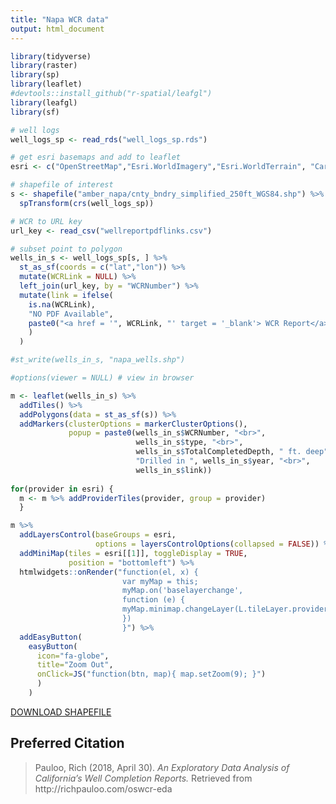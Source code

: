 ```yaml
---
title: "Napa WCR data"
output: html_document
---
```


```r
library(tidyverse)
library(raster)
library(sp)
library(leaflet)
#devtools::install_github("r-spatial/leafgl")
library(leafgl)
library(sf)

# well logs
well_logs_sp <- read_rds("well_logs_sp.rds") 

# get esri basemaps and add to leaflet
esri <- c("OpenStreetMap","Esri.WorldImagery","Esri.WorldTerrain", "CartoDB.DarkMatter")

# shapefile of interest
s <- shapefile("amber_napa/cnty_bndry_simplified_250ft_WGS84.shp") %>% 
  spTransform(crs(well_logs_sp))

# WCR to URL key
url_key <- read_csv("wellreportpdflinks.csv")

# subset point to polygon
wells_in_s <- well_logs_sp[s, ] %>% 
  st_as_sf(coords = c("lat","lon")) %>% 
  mutate(WCRLink = NULL) %>% 
  left_join(url_key, by = "WCRNumber") %>% 
  mutate(link = ifelse(
    is.na(WCRLink), 
    "NO PDF Available", 
    paste0("<a href = '", WCRLink, "' target = '_blank'> WCR Report</a>")
    )
  )

#st_write(wells_in_s, "napa_wells.shp")
```

```r
#options(viewer = NULL) # view in browser

m <- leaflet(wells_in_s) %>% 
  addTiles() %>% 
  addPolygons(data = st_as_sf(s)) %>% 
  addMarkers(clusterOptions = markerClusterOptions(),
             popup = paste0(wells_in_s$WCRNumber, "<br>",
                            wells_in_s$type, "<br>",
                            wells_in_s$TotalCompletedDepth, " ft. deep", "<br>",
                            "Drilled in ", wells_in_s$year, "<br>",
                            wells_in_s$link))
  
for(provider in esri) {
  m <- m %>% addProviderTiles(provider, group = provider)
  }

m %>% 
  addLayersControl(baseGroups = esri, 
                   options = layersControlOptions(collapsed = FALSE)) %>% 
  addMiniMap(tiles = esri[[1]], toggleDisplay = TRUE,
             position = "bottomleft") %>%
  htmlwidgets::onRender("function(el, x) {
                         var myMap = this;
                         myMap.on('baselayerchange',
                         function (e) {
                         myMap.minimap.changeLayer(L.tileLayer.provider(e.name));
                         })
                         }") %>% 
  addEasyButton(
    easyButton(
      icon="fa-globe", 
      title="Zoom Out",
      onClick=JS("function(btn, map){ map.setZoom(9); }")
      )
    )
```


[DOWNLOAD SHAPEFILE](https://github.com/richpauloo/rp/raw/master/content/wcr/napa/napa_wells.zip)


## Preferred Citation 

> Pauloo, Rich (2018, April 30). *An Exploratory Data Analysis of California's Well Completion Reports.* Retrieved from http://richpauloo.com/oswcr-eda
